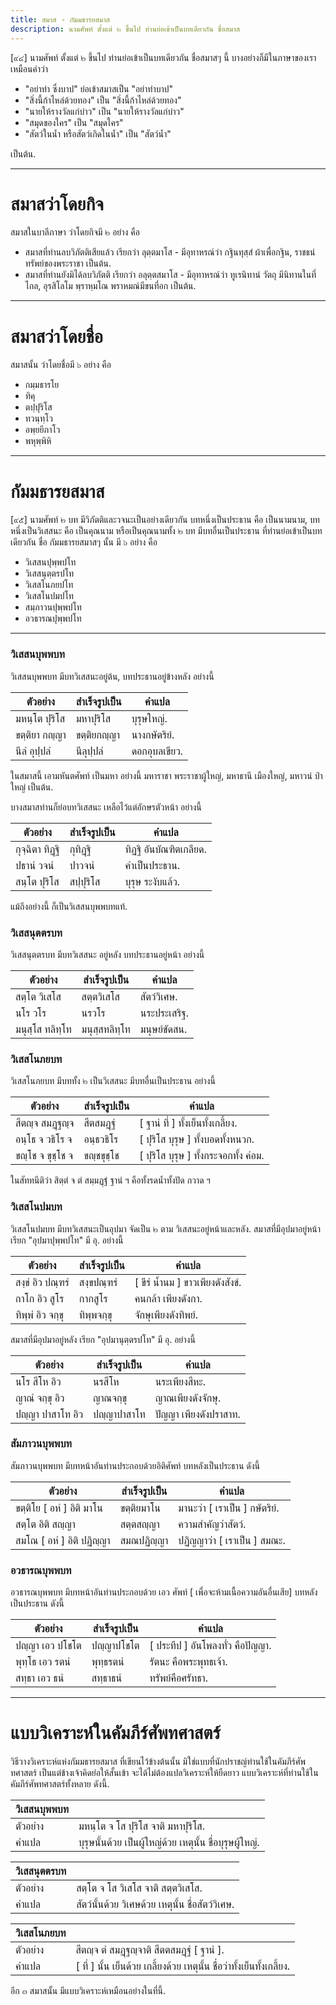 ```yaml
---
title: สมาส - กัมมธารยสมาส
description: นามศัพท์ ตั้งแต่ ๒ ขึ้นไป ท่านย่อเข้าเป็นบทเดียวกัน ชื่อสมาส
---
```


[๙๔] นามศัพท์ ตั้งแต่ ๒ ขึ้นไป ท่านย่อเข้าเป็นบทเดียวกัน ชื่อสมาสๆ นี้
บางอย่างก็มีในภาษาของเรา เหมือนคำว่า

- "อย่าทำ ซึ่งบาป" ย่อเข้าสมาสเป็น "อย่าทำบาป"
- "สิ่งนี้ก้าไหล่ด้วยทอง" เป็น "สิ่งนี้ก้าไหล่ด้วยทอง"
- "นายให้รางวัลแก่บ่าว" เป็น "นายให้รางวัลแก่บ่าว"
- "สมุดของใคร" เป็น "สมุดใคร"
- "สัตว์ในน้ำ หรือสัตว์เกิดในน้ำ" เป็น "สัตว์น้ำ"

เป็นต้น.

---

# สมาสว่าโดยกิจ

สมาสในบาลีภาษา ว่าโดยกิจมี ๒ อย่าง คือ

- สมาสที่ท่านลบวิภัตติเสียแล้ว เรียกว่า ลุตฺตมาโส - มีอุทาหรณ์ว่า กฐินทุสฺสํ ผ้าเพื่อกฐิน, ราชธนํ ทรัพย์ของพระราชา เป็นต้น.
- สมาสที่ท่านยังมิได้ลบวิภัตติ เรียกว่า อลุตฺตสมาโส - มีอุทาหรณ์ว่า ทูเรนิทานํ วัตถุ มีนิทานในที่ไกล, อุรสิโลโม พฺราหฺมโณ พราหมณ์มีขนที่อก เป็นต้น.

---

# สมาสว่าโดยชื่อ

สมาสนั้น ว่าโดยชื่อมี ๖ อย่าง คือ

- กมฺมธารโย
- ทิคุ
- ตปฺปุริโส
- ทวนฺทฺโว
- อพฺยยีภาโว
- พหุพฺพิหิ

---

# กัมมธารยสมาส

[๙๕] นามศัพท์ ๒ บท มีวิภัตติและวจนะเป็นอย่างเดียวกัน บทหนึ่งเป็นประธาน คือ เป็นนามนาม,
บทหนึ่งเป็นวิเสสนะ คือ เป็นคุณนาม หรือเป็นคุณนามทั้ง ๒ บท มีบทอื่นเป็นประธาน ที่ท่านย่อเข้าเป็นบทเดียวกัน ชื่อ กัมมธารยสมาสๆ นั้น มี ๖ อย่าง คือ

- วิเสสนปุพฺพปโท
- วิเสสนุตฺตรปโท
- วิเสสโนภยปโท
- วิเสสโนปมปโท
- สมฺภาวนปุพฺพปโท
- อวธารณปุพฺพปโท

---

### วิเสสนบุพพบท

วิเสสนบุพพบท มีบทวิเสสนะอยู่ต้น, บทประธานอยู่ข้างหลัง อย่างนี้

| ตัวอย่าง      | สำเร็จรูปเป็น | คำแปล         |
| ------------- | ------------- | ------------- |
| มหนฺโต ปุริโส | มหาปุริโส     | บุรุษใหญ่.    |
| ขตฺติยา กญฺญา | ขตฺติยกญฺญา   | นางกษัตริย์.  |
| นีลํ อุปฺปลํ  | นีลุปฺปลํ     | ดอกอุบลเขียว. |

ในสมาสนี้ เอามหันตศัพท์ เป็นมหา อย่างนี้ มหาราชา พระราชาผู้ใหญ่, มหาธานี เมืองใหญ่, มหาวนํ ป่าใหญ่ เป็นต้น.

บางสมาสท่านก็ย่อบทวิเสสนะ เหลือไว้แต่อักษรตัวหน้า อย่างนี้

| ตัวอย่าง        | สำเร็จรูปเป็น | คำแปล                  |
| --------------- | ------------- | ---------------------- |
| กุจฺฉิตา ทิฏฺฐิ | กุทิฏฺฐิ      | ทิฏฐิ อันบัณฑิตเกลียด. |
| ปธานํ วจนํ      | ปาวจนํ        | คำเป็นประธาน.          |
| สนฺโต ปุริโส    | สปฺปุริโส     | บุรุษ ระงับแล้ว.       |

แม้ถึงอย่างนี้ ก็เป็นวิเสสนบุพพบทแท้.

### วิเสสนุตตรบท

วิเสสนุตตรบท มีบทวิเสสนะ อยู่หลัง บทประธานอยู่หน้า อย่างนี้

| ตัวอย่าง        | สำเร็จรูปเป็น | คำแปล        |
| --------------- | ------------- | ------------ |
| สตฺโต วิเสโส    | สตฺตวิเสโส    | สัตว์วิเศษ.  |
| นโร วโร         | นรวโร         | นระประเสริฐ. |
| มนุสฺโส ทลิทฺโท | มนุสฺสทลิทฺโท | มนุษย์ขัดสน. |

### วิเสสโนภยบท

วิเสสโนภยบท มีบททั้ง ๒ เป็นวิเสสนะ มีบทอื่นเป็นประธาน อย่างนี้

| ตัวอย่าง         | สำเร็จรูปเป็น | คำแปล                                 |
| ---------------- | ------------- | ------------------------------------- |
| สีตญฺจ สมฏฺฐญฺจ  | สีตสมฏฺฐํ     | [ ฐานํ ที่ ] ทั้งเย็นทั้งเกลี้ยง.     |
| อนฺโธ จ วธิโร จ  | อนฺธวธิโร     | [ ปุริโส บุรุษ ] ทั้งบอดทั้งหนวก.     |
| ขญฺโช จ ขุชฺโช จ | ขญฺชขุชฺโช    | [ ปุริโส บุรุษ ] ทั้งกระจอกทั้ง ค่อม. |

ในสัททนีติว่า สิตฺตํ จ ตํ สมฺมฏฺฐํ ฐานํ ฯ คือทั้งรดน้ำทั้งปัด กวาด ฯ

### วิเสสโนปมบท

วิเสสโนปมบท มีบทวิเสสนะเป็นอุปมา จัดเป็น ๒ ตาม วิเสสนะอยู่หน้าและหลัง.
สมาสที่มีอุปมาอยู่หน้า เรียก "อุปมาปุพฺพปโท" มี อุ. อย่างนี้

| ตัวอย่าง         | สำเร็จรูปเป็น | คำแปล                            |
| ---------------- | ------------- | -------------------------------- |
| สงฺขํ อิว ปณฺฑรํ | สงฺขปณฺฑรํ    | [ ขีรํ น้ำนม ] ขาวเพียงดังสังข์. |
| กาโก อิว สูโร    | กากสูโร       | คนกล้า เพียงดังกา.               |
| ทิพฺพํ อิว จกฺขุ | ทิพฺพจกฺขุ    | จักษุเพียงดังทิพย์.              |

สมาสที่มีอุปมาอยู่หลัง เรียก "อุปมานุตฺตรปโท" มี อุ. อย่างนี้

| ตัวอย่าง         | สำเร็จรูปเป็น | คำแปล                 |
| ---------------- | ------------- | --------------------- |
| นโร สีโห อิว     | นรสีโห        | นระเพียงสีหะ.         |
| ญาณํ จกฺขุ อิว   | ญาณจกฺขุ      | ญาณเพียงดังจักษุ.     |
| ปญฺญา ปาสาโท อิว | ปญฺญาปาสาโท   | ปัญญา เพียงดังปราสาท. |

### สัมภาวนบุพพบท

สัมภาวนบุพพบท มีบทหน้าอันท่านประกอบด้วยอิติศัพท์ บทหลังเป็นประธาน ดังนี้

| ตัวอย่าง                  | สำเร็จรูปเป็น | คำแปล                         |
| ------------------------- | ------------- | ----------------------------- |
| ขตฺติโย [ อหํ ] อิติ มาโน | ขตฺติยมาโน    | มานะว่า [ เราเป็น ] กษัตริย์. |
| สตฺโต อิติ สญฺญา          | สตฺตสญฺญา     | ความสำคัญว่าสัตว์.            |
| สมโณ [ อหํ ] อิติ ปฏิญฺญา | สมณปฏิญฺญา    | ปฏิญญาว่า [ เราเป็น ] สมณะ.   |

### อวธารณบุพพบท

อวธารณบุพพบท มีบทหน้าอันท่านประกอบด้วย เอว ศัพท์ [ เพื่อจะห้ามเนื้อความอันอื่นเสีย] บทหลังเป็นประธาน ดังนี้

| ตัวอย่าง        | สำเร็จรูปเป็น | คำแปล                            |
| --------------- | ------------- | -------------------------------- |
| ปญฺญา เอว ปโชโต | ปญฺญาปโชโต    | [ ประทีป ] อันโพลงทั่ว คือปัญญา. |
| พุทฺโธ เอว รตนํ | พุทฺธรตนํ     | รัตนะ คือพระพุทธเจ้า.            |
| สทฺธา เอว ธนํ   | สทฺธาธนํ      | ทรัพย์คือศรัทธา.                 |

---

# แบบวิเคราะห์ในคัมภีร์ศัพทศาสตร์

วิธีวางวิเคราะห์แห่งกัมมธารยสมาส ที่เขียนไว้ข้างต้นนั้น มิใช่แบบที่นักปราชญ์ท่านใช้ในคัมภีร์ศัพทศาสตร์ เป็นแต่ข้างเจ้าคิดย่อให้สั้นเข้า จะได้ไม่ต้องแปลวิเคราะห์ให้ยืดยาว แบบวิเคราะห์ที่ท่านใช้ในคัมภีร์ศัพทศาสตร์ทั้งหลาย ดังนี้.

| วิเสสนบุพพบท |                                                          |
| ------------ | -------------------------------------------------------- |
| ตัวอย่าง     | มหนฺโต จ โส ปุริโส จาติ มหาปุริโส.                       |
| คำแปล        | บุรุษนั้นด้วย เป็นผู้ใหญ่ด้วย เหตุนั้น ชื่อบุรุษผู้ใหญ่. |

| วิเสสนุตตรบท |                                                  |
| ------------ | ------------------------------------------------ |
| ตัวอย่าง     | สตฺโต จ โส วิเสโส จาติ สตฺตวิเสโส.               |
| คำแปล        | สัตว์นั้นด้วย วิเศษด้วย เหตุนั้น ชื่อสัตว์วิเศษ. |

| วิเสสโนภยบท |                                                                        |
| ----------- | ---------------------------------------------------------------------- |
| ตัวอย่าง    | สีตญฺจ ตํ สมฏฺฐญฺจาติ สีตตสมฏฺฐํ [ ฐานํ ].                             |
| คำแปล       | [ ที่ ] นั้น เย็นด้วย เกลี้ยงด้วย เหตุนั้น ชื่อว่าทั้งเย็นทั้งเกลี้ยง. |

อีก ๓ สมาสนั้น มีแบบวิเคราะห์เหมือนอย่างในที่นี้.
